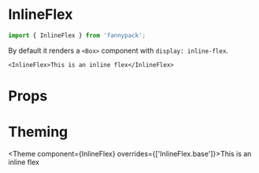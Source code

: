 
# InlineFlex

```js
import { InlineFlex } from 'fannypack';
```

By default it renders a `<Box>` component with `display: inline-flex`.

```jsx-live
<InlineFlex>This is an inline flex</InlineFlex>
```

# Props

<PropTypes component={InlineFlex}/>

# Theming

<Theme component={InlineFlex} overrides={['InlineFlex.base']}>This is an inline flex</Theme>




